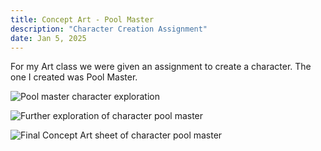 ```yaml
---
title: Concept Art - Pool Master
description: "Character Creation Assignment"
date: Jan 5, 2025
---
```


For my Art class we were given an assignment to create a character. The one I created was Pool Master. 



<Image
        src="/images/pool-master/pool-master-exploration.png"
        alt="Pool master character exploration"
        width={5887} 
        height={3232}
      />


<Image
        src="/images/pool-master/pool-master-refined.png"
        alt="Further exploration of character pool master"
        width={3167} 
        height={3534}
      />


<Image
        src="/images/pool-master/pool-master-concept-final.png"
        alt="Final Concept Art sheet of character pool master"
        width={5559} 
        height={3130}
      />
